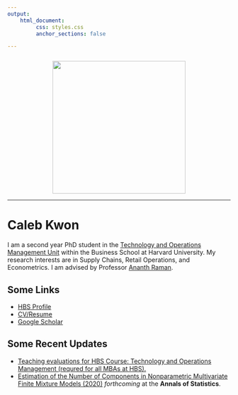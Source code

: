 ```yaml
---
output: 
    html_document:
         css: styles.css
         anchor_sections: false

---
```


<!-- <script> -->
<!--    $(document).ready(function() { -->
<!--      $head = $('#header'); -->
<!--      $head.prepend('<img src=\"hbs.jpg\" style=\"float: right;width: 150px;\"/>') -->
<!--    }); -->
<!-- </script> -->

<!-- Global site tag (gtag.js) - Google Analytics -->
<script async src="https://www.googletagmanager.com/gtag/js?id=UA-165847699-1"></script>
<script>
  window.dataLayer = window.dataLayer || [];
  function gtag(){dataLayer.push(arguments);}
  gtag('js', new Date());

  gtag('config', 'UA-165847699-1');
</script>




<div style="margin-bottom:25px;">
</div>

<img src="images/caleb_1.jpg" height = "300" style ="display:block; margin-left: auto; margin-right:auto;">

<style type="text/css">
    /* default styles here for older browsers. 
       I tend to go for a 600px - 960px width max but using percentages
    */
    @media only screen and (min-width: 960px) {
        /* styles for browsers larger than 960px; */
    }
    @media only screen and (min-width: 1440px) {
        /* styles for browsers larger than 1440px; */
    }
    @media only screen and (min-width: 2000px) {
        /* for sumo sized (mac) screens */
    }
    @media only screen and (max-device-width: 480px) {
       /* styles for mobile browsers smaller than 480px; (iPhone) */
    }
    @media only screen and (device-width: 768px) {
       /* default iPad screens */
    }
    /* different techniques for iPad screening */
    @media only screen and (min-device-width: 481px) and (max-device-width: 1024px) and (orientation:portrait) {
      /* For portrait layouts only */
    }

    @media only screen and (min-device-width: 481px) and (max-device-width: 1024px) and (orientation:landscape) {
      /* For landscape layouts only */
    }
</style>


***

# Caleb Kwon 

I am a second year PhD student in the [Technology and Operations Management Unit](https://www.hbs.edu/faculty/units/tom/Pages/default.aspx) within the Business School at Harvard University. My research interests are in Supply Chains, Retail Operations, and Econometrics. I am advised by Professor [Ananth Raman](https://www.hbs.edu/faculty/Pages/profile.aspx?facId=6534).  

## Some Links

  - [HBS Profile](https://www.hbs.edu/faculty/Pages/profile.aspx?facId=1160260) 
  - [CV/Resume](https://calebkwon.com/calebkwon_2021.pdf)
  - [Google Scholar](https://scholar.google.com/citations?user=mBw3GmIAAAAJ)

## Some Recent Updates
  
  - [Teaching evaluations for HBS Course: Technology and Operations Management (requred for all MBAs at HBS).](https://calebkwon.com/rctom_reviews)
  - [Estimation of the Number of Components in Nonparametric Multivariate Finite Mixture Models (2020)](https://www.dropbox.com/s/cxkmkbzp9b1azke/paper_draft_jun_2020.pdf?dl=0) *forthcoming* at the **Annals of Statistics**. 

